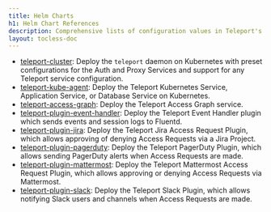 ```yaml
---
title: Helm Charts
h1: Helm Chart References
description: Comprehensive lists of configuration values in Teleport's Helm charts
layout: tocless-doc
---
```


- [teleport-cluster](teleport-cluster.mdx): Deploy the
  `teleport` daemon on Kubernetes with preset configurations for the Auth and
  Proxy Services and support for any Teleport service configuration.
- [teleport-kube-agent](teleport-kube-agent.mdx): Deploy the
  Teleport Kubernetes Service, Application Service, or Database Service on
  Kubernetes.
- [teleport-access-graph](teleport-access-graph.mdx): Deploy the
  Teleport Access Graph service.
- [teleport-plugin-event-handler](teleport-plugin-event-handler.mdx):
  Deploy the Teleport Event Handler plugin which sends events and session logs
  to Fluentd.
- [teleport-plugin-jira](teleport-plugin-jira.mdx): Deploy
  the Teleport Jira Access Request Plugin, which allows approving of denying
  Access Requests via a Jira Project.
- [teleport-plugin-pagerduty](teleport-plugin-pagerduty.mdx):
  Deploy the Teleport PagerDuty Plugin, which allows sending PagerDuty alerts
  when Access Requests are made.
- [teleport-plugin-mattermost](teleport-plugin-mattermost.mdx):
  Deploy the Teleport Mattermost Access Request Plugin, which allows approving
  or denying Access Requests via Mattermost.
- [teleport-plugin-slack](teleport-plugin-slack.mdx): Deploy
  the Teleport Slack Plugin, which allows notifying Slack users and channels
  when Access Requests are made.
